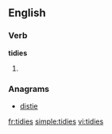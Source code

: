 ==English==

===Verb===
'''tidies'''

#{{third-person singular of|[[tidy]]}}

===Anagrams===
* [[distie#English|distie]]

[[fr:tidies]]
[[simple:tidies]]
[[vi:tidies]]